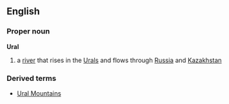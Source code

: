 ==English==
===Proper noun===
'''Ural'''
# a [[river]] that rises in the [[Urals]] and flows through [[Russia]] and [[Kazakhstan]]
===Derived terms===
*[[Ural Mountains]]